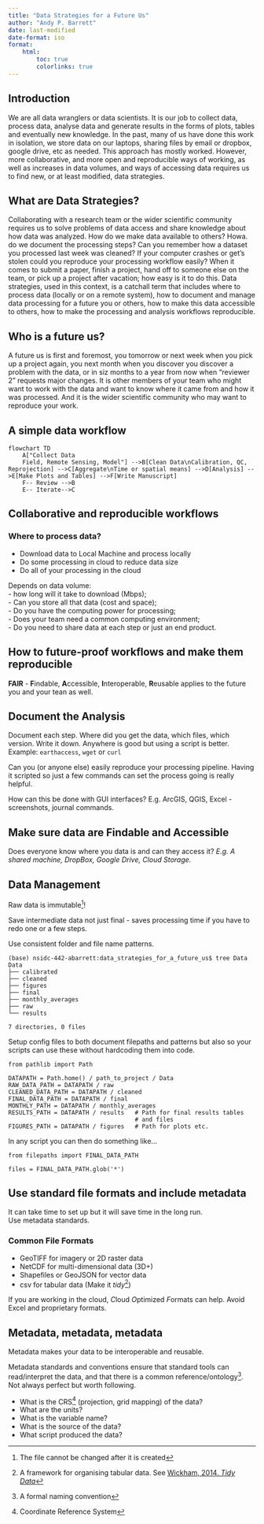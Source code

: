 ```yaml
---
title: "Data Strategies for a Future Us"
author: "Andy P. Barrett"
date: last-modified
date-format: iso
format:
    html:
        toc: true
        colorlinks: true
---
```


## Introduction

We are all data wranglers or data scientists.  It is our job to
collect data, process data, analyse data and generate results in the
forms of plots, tables and eventually new knowledge.  In the past,
many of us have done this work in isolation, we store data on our
laptops, sharing files by email or dropbox, google drive, etc as
needed.  This approach has mostly worked.  However, more
collaborative, and more open and reproducible ways of working, as well
as increases in data volumes, and ways of accessing data requires us
to find new, or at least modified, data strategies.


## What are Data Strategies?

Collaborating with a research team or the wider scientific community
requires us to solve problems of data access and share knowledge about
how data was analyzed.  How do we make data available to others?  Howa.
do we document the processing steps?  Can you remember how a dataset
you processed last week was cleaned?  If your computer crashes or
get's stolen could you reproduce your processing workflow easily?
When it comes to submit a paper, finish a project, hand off to someone
else on the team, or pick up a project after vacation; how easy is it
to do this.  Data strategies, used in this context, is a catchall term
that includes where to process data (locally or on a remote system),
how to document and manage data processing for a future you or others,
how to make this data accessible to others, how to make the processing
and analysis workflows reproducible.


## Who is a future us?

A future us is first and foremost, you tomorrow or next week when you
pick up a project again, you next month when you discover you discover
a problem with the data, or in siz months to a year from now when
"reviewer 2" requests major changes.  It is other members of your team
who might want to work with the data and want to know where it came
from and how it was processed.  And it is the wider scientific
community who may want to reproduce your work.


## A simple data workflow
```mermaid
flowchart TD
    A["Collect Data
    Field, Remote Sensing, Model"] -->B[Clean Data\nCalibration, QC, Reprojection] -->C[Aggregate\nTime or spatial means] -->D[Analysis] -->E[Make Plots and Tables] -->F[Write Manuscript]
    F-- Review -->B
    E-- Iterate-->C
```


## Collaborative and reproducible workflows

### Where to process data?

 - Download data to Local Machine and process locally
 - Do some processing in cloud to reduce data size
 - Do all of your processing in the cloud

Depends on data volume:  
 - how long will it take to download (Mbps);  
 - Can you store all that data (cost and space);  
 - Do you have the computing power for processing;  
 - Does your team need a common computing environment;  
 - Do you need to share data at each step or just an end product.  

## How to future-proof workflows and make them reproducible

**FAIR** - **F**indable, **A**ccessible, **I**nteroperable, **R**eusable applies to
  the future you and your tean as well.

## Document the Analysis

Document each step.  Where did you get the data, which files, which version.  Write it down.  Anywhere is good but using a script is better.
Example: `earthaccess`, `wget` or `curl`

Can you (or anyone else) easily reproduce your processing pipeline.  Having it scripted so just a few commands can set the process going is really helpful.

How can this be done with GUI interfaces? E.g. ArcGIS, QGIS, Excel - screenshots, journal commands.

## Make sure data are **F**indable and **A**ccessible

Does everyone know where you data is and can they access it?  *E.g. A
shared machine, DropBox, Google Drive, Cloud Storage.* 

## Data Management

Raw data is immutable^[The file cannot be changed after it is
created]!

Save intermediate data not just final - saves processing time if you
have to redo one or a few steps.

Use consistent folder and file name patterns.

```
(base) nsidc-442-abarrett:data_strategies_for_a_future_us$ tree Data
Data
├── calibrated
├── cleaned
├── figures
├── final
├── monthly_averages
├── raw
└── results

7 directories, 0 files
```

Setup config files to both document filepaths and patterns but also so
your scripts can use these without hardcoding them into code.  

```
from pathlib import Path

DATAPATH = Path.home() / path_to_project / Data
RAW_DATA_PATH = DATAPATH / raw
CLEANED_DATA_PATH = DATAPATH / cleaned
FINAL_DATA_PATH = DATAPATH / final
MONTHLY_PATH = DATAPATH / monthly_averages
RESULTS_PATH = DATAPATH / results   # Path for final results tables
                                    # and files
FIGURES_PATH = DATAPATH / figures   # Path for plots etc.
```

In any script you can then do something like...
```
from filepaths import FINAL_DATA_PATH

files = FINAL_DATA_PATH.glob('*')
```

## Use standard file formats and include metadata
It can take time to set up but it will save time in the long run.  
Use metadata standards.

### Common File Formats
 - GeoTIFF for imagery or 2D raster data   
 - NetCDF for multi-dimensional data (3D+)  
 - Shapefiles or GeoJSON for vector data  
 - csv for tabular data  (Make it *tidy*^[A framework for organising
 tabular data.  See [Wickham, 2014. *Tidy Data*](https://doi.org/10.18637/jss.v059.i10)])

If you are working in the cloud, *C*loud *O*ptimized *F*ormats can
help.
Avoid Excel and proprietary formats.


## Metadata, metadata, metadata
Metadata makes your  data to be interoperable and reusable.  

Metadata standards and conventions ensure that standard tools can
read/interpret the data, and that there is a common
reference/ontology^[A formal naming convention].  Not
always perfect but worth following.

 - What is the CRS^[Coordinate Reference System] (projection, grid mapping) of the data?  
 - What are the units?  
 - What is the variable name?  
 - What is the source of the data?  
 - What script produced the data?  

